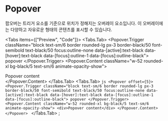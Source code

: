 # Popover

팝오버는 트리거 요소를 기준으로 위치가 정해지는 오버레이 요소입니다. 이 오버레이에는 다양하고 자유로운 형태의 콘텐츠를 표시할 수 있습니다.


<Tabs items={["Preview", "Code"]}>
  <Tabs.Tab>
    <Preview>
      <Popover offset={5}>
        <Popover.Trigger className="block text-sm/6 border rounded-lg px-3 border-black/50 font-semibold text-black/50 focus:outline-none data-[active]:text-black data-[hover]:text-black data-[focus]:outline-1 data-[focus]:outline-black">
          popover
        </Popover.Trigger>
        <Popover.Content className="w-52 rounded-xl bg-black/5 text-sm/6 animate-opacity-show">
          <div>Popover content</div>
        </Popover.Content>
      </Popover>
    </Preview>
  </Tabs.Tab>
  <Tabs.Tab>
    ```js
    <Popover offset={5}>
      <Popover.Trigger className="block text-sm/6 border rounded-lg px-3 border-black/50 font-semibold text-black/50 focus:outline-none data-[active]:text-black data-[hover]:text-black data-[focus]:outline-1 data-[focus]:outline-black">
        popover
      </Popover.Trigger>
      <Popover.Content className="w-52 rounded-xl bg-black/5 text-sm/6 animate-opacity-show">
        <div>Popover content</div>
      </Popover.Content>
    </Popover>
    ```
  </Tabs.Tab>
</Tabs>
;
